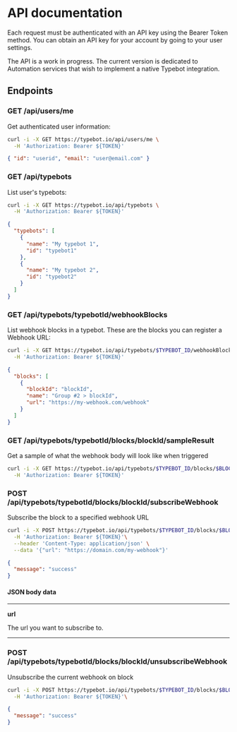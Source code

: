 
# API documentation

Each request must be authenticated with an API key using the Bearer Token method. You can obtain an API key for your account by going to your user settings.

The API is a work in progress. The current version is dedicated to Automation services that wish to implement a native Typebot integration.

## Endpoints

### <Tag color="green">GET</Tag> /api/users/me

Get authenticated user information:

```bash title="Try it yourself"
curl -i -X GET https://typebot.io/api/users/me \
  -H 'Authorization: Bearer ${TOKEN}'
```

```json title="Response 200 OK"
{ "id": "userid", "email": "user@email.com" }
```

### <Tag color="green">GET</Tag> /api/typebots

List user's typebots:

```bash title="Try it yourself"
curl -i -X GET https://typebot.io/api/typebots \
  -H 'Authorization: Bearer ${TOKEN}'
```

```json title="Response 200 OK"
{
  "typebots": [
    {
      "name": "My typebot 1",
      "id": "typebot1"
    },
    {
      "name": "My typebot 2",
      "id": "typebot2"
    }
  ]
}
```

### <Tag color="green">GET</Tag> /api/typebots/<Tag>typebotId</Tag>/webhookBlocks

List webhook blocks in a typebot. These are the blocks you can register a Webhook URL:

```bash title="Try it yourself"
curl -i -X GET https://typebot.io/api/typebots/$TYPEBOT_ID/webhookBlocks \
  -H 'Authorization: Bearer ${TOKEN}'
```

```json title="Response 200 OK"
{
  "blocks": [
    {
      "blockId": "blockId",
      "name": "Group #2 > blockId",
      "url": "https://my-webhook.com/webhook"
    }
  ]
}
```

### <Tag color="green">GET</Tag> /api/typebots/<Tag>typebotId</Tag>/blocks/<Tag>blockId</Tag>/sampleResult

Get a sample of what the webhook body will look like when triggered

```bash title="Try it yourself"
curl -i -X GET https://typebot.io/api/typebots/$TYPEBOT_ID/blocks/$BLOCK_ID/sampleResult \
  -H 'Authorization: Bearer ${TOKEN}'
```

### <Tag color="orange">POST</Tag> /api/typebots/<Tag>typebotId</Tag>/blocks/<Tag>blockId</Tag>/subscribeWebhook

Subscribe the block to a specified webhook URL

```bash title="Try it yourself"
curl -i -X POST https://typebot.io/api/typebots/$TYPEBOT_ID/blocks/$BLOCK_ID/subscribeWebhook \
  -H 'Authorization: Bearer ${TOKEN}'\
  --header 'Content-Type: application/json' \
  --data '{"url": "https://domain.com/my-webhook"}'
```

```json title="Response 200 OK"
{
  "message": "success"
}
```

#### JSON body data

<hr />

**url** <Required />

The url you want to subscribe to.

<hr />

### <Tag color="orange">POST</Tag> /api/typebots/<Tag>typebotId</Tag>/blocks/<Tag>blockId</Tag>/unsubscribeWebhook

Unsubscribe the current webhook on block

```bash title="Try it yourself"
curl -i -X POST https://typebot.io/api/typebots/$TYPEBOT_ID/blocks/$BLOCK_ID/unsubscribeWebhook \
  -H 'Authorization: Bearer ${TOKEN}'\
```

```json title="Response 200 OK"
{
  "message": "success"
}
```
